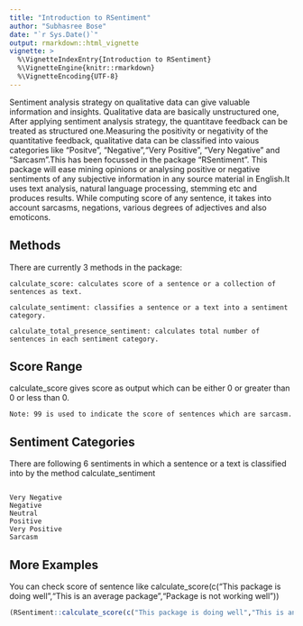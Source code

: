---
title: "Introduction to RSentiment"
author: "Subhasree Bose"
date: "`r Sys.Date()`"
output: rmarkdown::html_vignette
vignette: >
  %\VignetteIndexEntry{Introduction to RSentiment}
  %\VignetteEngine{knitr::rmarkdown}
  %\VignetteEncoding{UTF-8}
---

Sentiment analysis strategy on qualitative data can give valuable information and insights. Qualitative data are basically unstructured one, After applying sentiment analysis strategy, the quantitave feedback can be treated as structured one.Measuring the positivity or negativity of the quantitative feedback, qualitative data can be classified into vaious categories like "Positve", "Negative","Very Positive", "Very Negative" and "Sarcasm".This has been focussed in the package "RSentiment".
This package will ease mining opinions or analysing positive or negative sentiments of any subjective information in any source material in English.It uses text analysis, natural language processing, stemming etc and produces results. While computing score of any sentence, it takes into account sarcasms, negations, various degrees of adjectives and also emoticons.

## Methods

There are currently 3 methods in the package:
```
calculate_score: calculates score of a sentence or a collection of sentences as text.

calculate_sentiment: classifies a sentence or a text into a sentiment category.

calculate_total_presence_sentiment: calculates total number of sentences in each sentiment category.
```

## Score Range

calculate_score gives score as output which can be either 0 or greater than 0 or less than 0.
```
Note: 99 is used to indicate the score of sentences which are sarcasm.
```
## Sentiment Categories

There are following 6 sentiments in which a sentence or a text is classified into by the method calculate_sentiment

```

Very Negative
Negative
Neutral
Positive
Very Positive
Sarcasm

```






## More Examples

You can check score of sentence like
calculate_score(c("This package is doing well","This is an average package","Package is not working well"))

```{r, echo=FALSE, results='asis'}


(RSentiment::calculate_score(c("This package is doing well","This is an average package","Package is not working well")))

```




